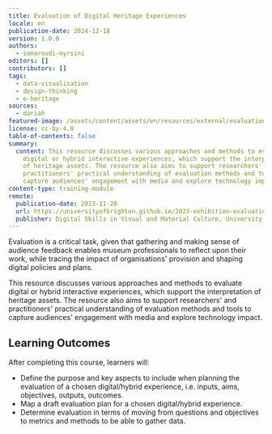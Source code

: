 ```yaml
---
title: Evaluation of Digital Heritage Experiences
locale: en
publication-date: 2024-12-18
version: 1.0.0
authors:
  - samaroudi-myrsini
editors: []
contributors: []
tags:
  - data-visualisation
  - design-thinking
  - e-heritage
sources:
  - dariah
featured-image: /assets/content/assets/en/resources/external/evaluation-of-digital-heritage-experiences/featured-image.png
license: cc-by-4.0
table-of-contents: false
summary:
  content: This resource discusses various approaches and methods to evaluate
    digital or hybrid interactive experiences, which support the interpretation
    of heritage assets. The resource also aims to support researchers' and
    practitioners' practical understanding of evaluation methods and tools to
    capture audiences' engagement with media and explore technology impact.
content-type: training-module
remote:
  publication-date: 2023-11-28
  url: https://universityofbrighton.github.io/2023-exhibition-evaluation/
  publisher: Digital Skills in Visual and Material Culture, University of Brighton
---
```

Evaluation is a critical task, given that gathering and making sense of audience feedback enables museum professionals to reflect upon their work, while tracing the impact of organisations' provision and shaping digital policies and plans.

This resource discusses various approaches and methods to evaluate digital or hybrid interactive experiences, which support the interpretation of heritage assets. The resource also aims to support researchers' and practitioners' practical understanding of evaluation methods and tools to capture audiences' engagement with media and explore technology impact.

## Learning Outcomes

After completing this course, learners will:

* Define the purpose and key aspects to include when planning the evaluation of a chosen digital/hybrid experience, i.e. inputs, aims, objectives, outputs, outcomes.
* Map a draft evaluation plan for a chosen digital/hybrid experience.
* Determine evaluation in terms of moving from questions and objectives to metrics and methods to be able to gather data.

<ExternalResource title="Interested in learning more?" subtitle="Check out the tutorial Evaluation of Digital Heritage Experiences" url="https://universityofbrighton.github.io/2023-exhibition-evaluation/" />
